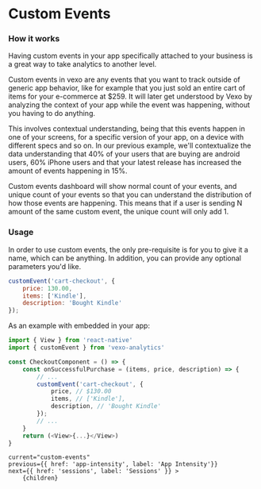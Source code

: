 
# Custom Events

### How it works

Having custom events in your app specifically attached to your business is a great way to take analytics to another level.

Custom events in vexo are any events that you want to track outside of generic app behavior,
like for example that you just sold an entire cart of items for your e-commerce at $259.
It will later get understood by Vexo by analyzing the context of your app while the event was happening, without you having to do anything.

This involves contextual understanding, being that this events happen in one of your screens, for a specific version of your app, on a device with different specs
and so on. In our previous example, we'll contextualize the data understanding that 40% of your users that are buying are android users,
60% iPhone users and that your latest release has increased the amount of events happening in 15%.

Custom events dashboard will show normal count of your events, and unique count of your events so that you can understand the distribution
of how those events are happening. This means that if a user is sending N amount of the same custom event, the unique count will only add 1.

### Usage

In order to use custom events, the only pre-requisite is for you to give it a name, which can be anything.
In addition, you can provide any optional parameters you'd like.

```js
customEvent('cart-checkout', {
    price: 130.00,
    items: ['Kindle'],
    description: 'Bought Kindle'
});
```

As an example with embedded in your app:

```js
import { View } from 'react-native'
import { customEvent } from 'vexo-analytics'

const CheckoutComponent = () => {
    const onSuccessfulPurchase = (items, price, description) => {
        // ...
        customEvent('cart-checkout', {
            price, // $130.00
            items, // ['Kindle'],
            description, // 'Bought Kindle'
        });
        // ...
    }
    return (<View>{...}</View>)
}
```

    current="custom-events"
    previous={{ href: 'app-intensity', label: 'App Intensity'}}
    next={{ href: 'sessions', label: 'Sessions' }} >
        {children}
</DocLayout>
